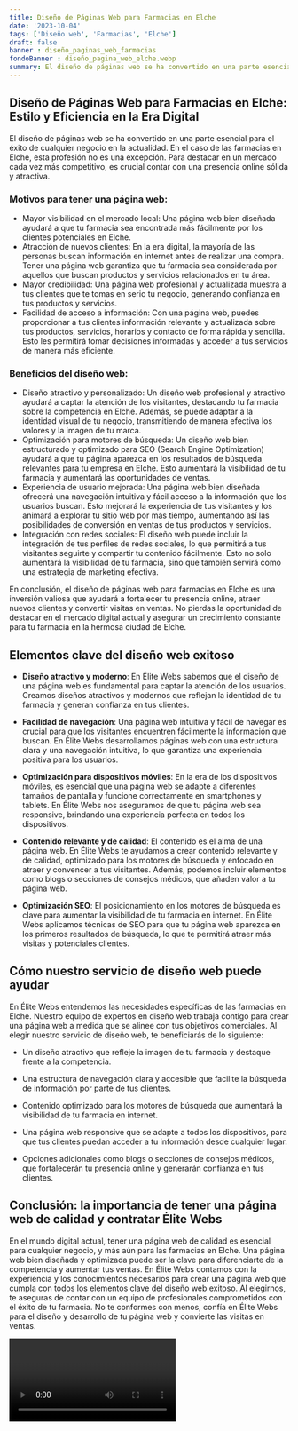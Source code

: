 ```yaml
---
title: Diseño de Páginas Web para Farmacias en Elche
date: '2023-10-04'
tags: ['Diseño web', 'Farmacias', 'Elche']
draft: false
banner : diseño_paginas_web_farmacias
fondoBanner : diseño_pagina_web_elche.webp
summary: El diseño de páginas web se ha convertido en una parte esencial para el éxito de cualquier negocio en la actualidad. En el caso de las farmacias en Elche, esta profesión no es una excepción. Para destacar en un mercado cada vez más competitivo, es crucial contar con una presencia online sólida y atractiva. 
---
```


## Diseño de Páginas Web para Farmacias en Elche: Estilo y Eficiencia en la Era Digital

El diseño de páginas web se ha convertido en una parte esencial para el éxito de cualquier negocio en la actualidad. En el caso de las farmacias en Elche, esta profesión no es una excepción. Para destacar en un mercado cada vez más competitivo, es crucial contar con una presencia online sólida y atractiva. 

### Motivos para tener una página web:
- Mayor visibilidad en el mercado local: Una página web bien diseñada ayudará a que tu farmacia sea encontrada más fácilmente por los clientes potenciales en Elche. 
- Atracción de nuevos clientes: En la era digital, la mayoría de las personas buscan información en internet antes de realizar una compra. Tener una página web garantiza que tu farmacia sea considerada por aquellos que buscan productos y servicios relacionados en tu área.
- Mayor credibilidad: Una página web profesional y actualizada muestra a tus clientes que te tomas en serio tu negocio, generando confianza en tus productos y servicios.
- Facilidad de acceso a información: Con una página web, puedes proporcionar a tus clientes información relevante y actualizada sobre tus productos, servicios, horarios y contacto de forma rápida y sencilla. Esto les permitirá tomar decisiones informadas y acceder a tus servicios de manera más eficiente.

### Beneficios del diseño web:
- Diseño atractivo y personalizado: Un diseño web profesional y atractivo ayudará a captar la atención de los visitantes, destacando tu farmacia sobre la competencia en Elche. Además, se puede adaptar a la identidad visual de tu negocio, transmitiendo de manera efectiva los valores y la imagen de tu marca.
- Optimización para motores de búsqueda: Un diseño web bien estructurado y optimizado para SEO (Search Engine Optimization) ayudará a que tu página aparezca en los resultados de búsqueda relevantes para tu empresa en Elche. Esto aumentará la visibilidad de tu farmacia y aumentará las oportunidades de ventas.
- Experiencia de usuario mejorada: Una página web bien diseñada ofrecerá una navegación intuitiva y fácil acceso a la información que los usuarios buscan. Esto mejorará la experiencia de tus visitantes y los animará a explorar tu sitio web por más tiempo, aumentando así las posibilidades de conversión en ventas de tus productos y servicios.
- Integración con redes sociales: El diseño web puede incluir la integración de tus perfiles de redes sociales, lo que permitirá a tus visitantes seguirte y compartir tu contenido fácilmente. Esto no solo aumentará la visibilidad de tu farmacia, sino que también servirá como una estrategia de marketing efectiva.

En conclusión, el diseño de páginas web para farmacias en Elche es una inversión valiosa que ayudará a fortalecer tu presencia online, atraer nuevos clientes y convertir visitas en ventas. No pierdas la oportunidad de destacar en el mercado digital actual y asegurar un crecimiento constante para tu farmacia en la hermosa ciudad de Elche.

<GifSeo />

<Cta />

## Elementos clave del diseño web exitoso

- **Diseño atractivo y moderno**: En Élite Webs sabemos que el diseño de una página web es fundamental para captar la atención de los usuarios. Creamos diseños atractivos y modernos que reflejan la identidad de tu farmacia y generan confianza en tus clientes.

- **Facilidad de navegación**: Una página web intuitiva y fácil de navegar es crucial para que los visitantes encuentren fácilmente la información que buscan. En Élite Webs desarrollamos páginas web con una estructura clara y una navegación intuitiva, lo que garantiza una experiencia positiva para los usuarios.

- **Optimización para dispositivos móviles**: En la era de los dispositivos móviles, es esencial que una página web se adapte a diferentes tamaños de pantalla y funcione correctamente en smartphones y tablets. En Élite Webs nos aseguramos de que tu página web sea responsive, brindando una experiencia perfecta en todos los dispositivos.

- **Contenido relevante y de calidad**: El contenido es el alma de una página web. En Élite Webs te ayudamos a crear contenido relevante y de calidad, optimizado para los motores de búsqueda y enfocado en atraer y convencer a tus visitantes. Además, podemos incluir elementos como blogs o secciones de consejos médicos, que añaden valor a tu página web.

- **Optimización SEO**: El posicionamiento en los motores de búsqueda es clave para aumentar la visibilidad de tu farmacia en internet. En Élite Webs aplicamos técnicas de SEO para que tu página web aparezca en los primeros resultados de búsqueda, lo que te permitirá atraer más visitas y potenciales clientes.

## Cómo nuestro servicio de diseño web puede ayudar

En Élite Webs entendemos las necesidades específicas de las farmacias en Elche. Nuestro equipo de expertos en diseño web trabaja contigo para crear una página web a medida que se alinee con tus objetivos comerciales. Al elegir nuestro servicio de diseño web, te beneficiarás de lo siguiente:

- Un diseño atractivo que refleje la imagen de tu farmacia y destaque frente a la competencia.

- Una estructura de navegación clara y accesible que facilite la búsqueda de información por parte de tus clientes.

- Contenido optimizado para los motores de búsqueda que aumentará la visibilidad de tu farmacia en internet.

- Una página web responsive que se adapte a todos los dispositivos, para que tus clientes puedan acceder a tu información desde cualquier lugar.

- Opciones adicionales como blogs o secciones de consejos médicos, que fortalecerán tu presencia online y generarán confianza en tus clientes.

## Conclusión: la importancia de tener una página web de calidad y contratar Élite Webs

En el mundo digital actual, tener una página web de calidad es esencial para cualquier negocio, y más aún para las farmacias en Elche. Una página web bien diseñada y optimizada puede ser la clave para diferenciarte de la competencia y aumentar tus ventas. En Élite Webs contamos con la experiencia y los conocimientos necesarios para crear una página web que cumpla con todos los elementos clave del diseño web exitoso. Al elegirnos, te aseguras de contar con un equipo de profesionales comprometidos con el éxito de tu farmacia. No te conformes con menos, confía en Élite Webs para el diseño y desarrollo de tu página web y convierte las visitas en ventas.

<Video />

<CtaBot job='Farmacias' city='Elche'/>

<Gmaps query='Elche+españa+maps' />